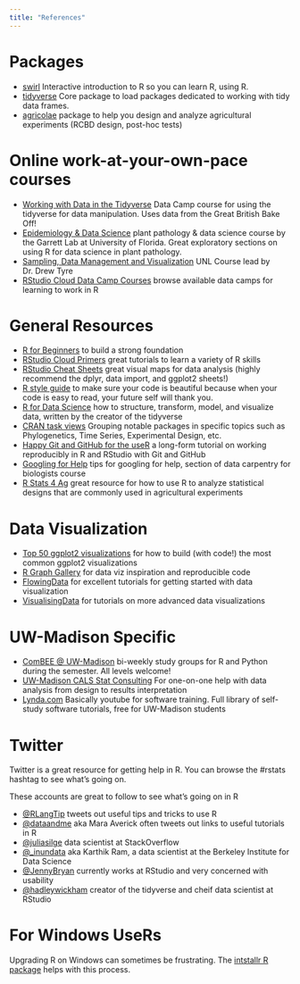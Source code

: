 ```yaml
---
title: "References"
---
```


# Packages

 - [swirl] Interactive introduction to R so you can learn R, using R.
 - [tidyverse] Core package to load packages dedicated to working with tidy
   data frames.
 - [agricolae] package to help you design and analyze agricultural experiments (RCBD design, post-hoc tests)
   
# Online work-at-your-own-pace courses
  - [Working with Data in the Tidyverse] Data Camp course for using the tidyverse for data manipulation. Uses data 
  from the Great British Bake Off! 
  - [Epidemiology & Data Science] plant pathology & data science course by the Garrett Lab at University of Florida. 
  Great exploratory sections on using R for data science in plant pathology. 
  - [Sampling, Data Management and Visualization] UNL Course lead by Dr. Drew Tyre
  - [RStudio Cloud Data Camp Courses] browse available data camps for learning to work in R 

# General Resources
 - [R for Beginners] to build a strong foundation
 - [RStudio Cloud Primers] great tutorials to learn a variety of R skills
 - [RStudio Cheat Sheets] great visual maps for data analysis (highly recommend the dplyr, data import, and ggplot2 sheets!)
 - [R style guide] to make sure your code is beautiful because when your code is
   easy to read, your future self will thank you.
 - [R for Data Science] how to structure, transform, model, and visualize data, written by the creator of the tidyverse
 - [CRAN task views] Grouping notable packages in specific topics such as
   Phylogenetics, Time Series, Experimental Design, etc.
 - [Happy Git and GitHub for the useR] a long-form tutorial on working
   reproducibly in R and RStudio with Git and GitHub
 - [Googling for Help] tips for googling for help, section of data carpentry for biologists course
 - [R Stats 4 Ag] great resource for how to use R to analyze statistical designs that are commonly used in agricultural 
 experiments
 
# Data Visualization
 - [Top 50 ggplot2 visualizations] for how to build (with code!) the most common ggplot2 visualizations
 - [R Graph Gallery] for data viz inspiration and reproducible code 
 - [FlowingData] for excellent tutorials for getting started with data visualization
 - [VisualisingData] for tutorials on more advanced data visualizations 
 
# UW-Madison Specific
 - [ComBEE @ UW-Madison] bi-weekly study groups for R and Python during the semester. All levels welcome!
 - [UW-Madison CALS Stat Consulting] For one-on-one help with data analysis from design to results
 interpretation
 - [Lynda.com] Basically youtube for software training. Full library of self-study software tutorials, free for
 UW-Madison students 
 
# Twitter 

Twitter is a great resource for getting help in R. You can browse the \#rstats
hashtag to see what's going on.

These accounts are great to follow to see what's going on in R

 - [\@RLangTip](https://twitter.com/RLangTip) tweets out useful tips and tricks to use R
 - [\@dataandme](https://twitter.com/dataandme) aka Mara Averick often tweets out links to useful tutorials in R
 - [\@juliasilge](https://tiwtter.com/juliasilge) data scientist at StackOverflow
 - [\@_inundata](https://tiwtter.com/_inundata) aka Karthik Ram, a data scientist at the Berkeley Institute for Data Science
 - [\@JennyBryan](https://twitter.com/JennyBryan) currently works at RStudio and very concerned with usability
 - [\@hadleywickham](https://twitter.com/hadleywickham) creator of the tidyverse and cheif data scientist at RStudio


# For Windows UseRs

 Upgrading R on Windows can sometimes be frustrating. The [intstallr R package]
 helps with this process.
 
 [intstallr R package]: https://www.r-statistics.com/2015/06/a-step-by-step-screenshots-tutorial-for-upgrading-r-on-windows/
[Happy Git and GitHub for the useR ]: http://happygitwithr.com/
[swirl]: http://swirlstats.com/
[tidyverse]: http://tidyverse.org/
[Working with Data in the Tidyverse]: https://www.datacamp.com/courses/working-with-data-in-the-tidyverse
[R for Data Science]: http://r4ds.had.co.nz/
[Epidemiology & Data Science]: https://kelseyandersen.github.io/PLP6905/
[CRAN task views]: https://cran.r-project.org/web/views/
[UW-Madison CALS Stat Consulting]: https://www.stat.wisc.edu/consulting-lab
[Sampling, Data Management and Visualization]: https://atyre2.github.io/data-management/ 
[R style guide]: http://style.tidyverse.org/
[RStudio Cheat Sheets]: https://www.rstudio.com/resources/cheatsheets/
[R for Beginners]: https://cran.r-project.org/doc/contrib/Paradis-rdebuts_en.pdf
[Top 50 ggplot2 visualizations]: http://r-statistics.co/Top50-Ggplot2-Visualizations-MasterList-R-Code.html
[R Graph Gallery]: https://www.r-graph-gallery.com/
[ComBEE @ UW-Madison]: https://combee-uw-madison.github.io/studyGroup/
[Lynda.com]: https://it.wisc.edu/services/online-training-lynda-com/
[FlowingData]: https://flowingdata.com/category/tutorials/
[VisualisingData]: http://www.visualisingdata.com/resources/
[Googling for Help]: http://datacarpentry.org/semester-biology/materials/googling-for-help/ 
[R Stats 4 Ag]: http://rstats4ag.org/
[agricolae]: https://cran.r-project.org/web/packages/agricolae/vignettes/tutorial.pdf 
[RStudio Cloud Primers]: https://rstudio.cloud/learn/primers
[RStudio Cloud Data Camp Courses]: https://rstudio.cloud/learn/data-camp-courses
